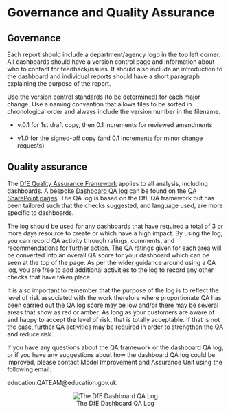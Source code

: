 # Governance and Quality Assurance

## Governance

Each report should include a department/agency logo in the top left corner. All dashboards should have a version control page and information about who to contact for feedback/issues. It should also include an introduction to the dashboard and individual reports should have a short paragraph explaining the purpose of the report.  

Use the version control standards (to be determined) for each major change. Use a naming convention that allows files to be sorted in chronological order and always include the version number in the filename. 

* v.0.1 for 1st draft copy, then 0.1 increments for reviewed amendments 

* v1.0 for the signed-off copy (and 0.1 increments for minor change requests)

## Quality assurance

The [DfE Quality Assurance Framework](https://educationgovuk.sharepoint.com/sites/sarpi/g/Quality_Assurance/Forms/AllItems.aspx?id=%2Fsites%2Fsarpi%2Fg%2FQuality%5FAssurance%2FDocumentation%2FDfE%20Quality%20Assurance%20Framework%20%2D%202023%2Epdf&parent=%2Fsites%2Fsarpi%2Fg%2FQuality%5FAssurance%2FDocumentation) applies to all analysis, including dashboards.  A bespoke [Dashboard QA log](https://educationgovuk.sharepoint.com/:x:/r/sites/sarpi/g/_layouts/15/Doc.aspx?sourcedoc=%7B3ED617E7-CFA2-45E9-816E-A175AA12AAD4%7D&file=DfE-Dashboard-QA-log.xlsx&action=default&mobileredirect=true) can be found on the [QA SharePoint pages](https://educationgovuk.sharepoint.com/sites/sarpi/g/SitePages/Quality-Assurance.aspx).  The QA log is based on the DfE QA framework but has been tailored such that the checks suggested, and language used, are more specific to dashboards. 

The log should be used for any dashboards that have required a total of 3 or more days resource to create or which have a high impact. By using the log, you can record QA activity through ratings, comments, and recommendations for further action. The QA ratings given for each area will be converted into an overall QA score for your dashboard which can be seen at the top of the page.  As per the wider guidance around using a QA log, you are free to add additional activities to the log to record any other checks that have taken place.   

It is also important to remember that the purpose of the log is to reflect the level of risk associated with the work therefore where proportionate QA has been carried out the QA log score may be low and/or there may be several areas that show as red or amber.  As long as your customers are aware of and happy to accept the level of risk, that is totally acceptable.  If that is not the case, further QA activities may be required in order to strengthen the QA and reduce risk. 

If you have any questions about the QA framework or the dashboard QA log, or if you have any suggestions about how the dashboard QA log could be improved, please contact Model Improvement and Assurance Unit using the following email: 

education.QATEAM@education.gov.uk

<center>

![The DfE Dashboard QA Log](pictures/qa-log.png "A screenshot of the Dashboard QA Log")

</center>